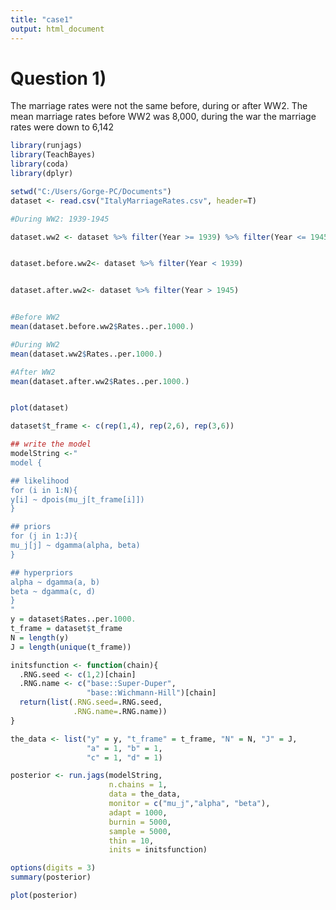 ---
title: "case1"
output: html_document
---



# Question 1)

The marriage rates were not the same before, during or after WW2. The mean marriage rates before WW2 was 8,000, during the war the marriage rates were down to 6,142

```{r include=TRUE, message=FALSE, warning=FALSE}
library(runjags)
library(TeachBayes)
library(coda)
library(dplyr)

setwd("C:/Users/Gorge-PC/Documents")
dataset <- read.csv("ItalyMarriageRates.csv", header=T)

#During WW2: 1939-1945

dataset.ww2 <- dataset %>% filter(Year >= 1939) %>% filter(Year <= 1945)


dataset.before.ww2<- dataset %>% filter(Year < 1939)


dataset.after.ww2<- dataset %>% filter(Year > 1945)


#Before WW2
mean(dataset.before.ww2$Rates..per.1000.)

#During WW2
mean(dataset.ww2$Rates..per.1000.)

#After WW2
mean(dataset.after.ww2$Rates..per.1000.)


plot(dataset)

dataset$t_frame <- c(rep(1,4), rep(2,6), rep(3,6))

```

```{r}
## write the model
modelString <-"
model {

## likelihood
for (i in 1:N){
y[i] ~ dpois(mu_j[t_frame[i]])
}

## priors
for (j in 1:J){
mu_j[j] ~ dgamma(alpha, beta)
}

## hyperpriors
alpha ~ dgamma(a, b)
beta ~ dgamma(c, d)
}
"
y = dataset$Rates..per.1000.        
t_frame = dataset$t_frame
N = length(y) 
J = length(unique(t_frame))

initsfunction <- function(chain){
  .RNG.seed <- c(1,2)[chain]
  .RNG.name <- c("base::Super-Duper",
                 "base::Wichmann-Hill")[chain]
  return(list(.RNG.seed=.RNG.seed,
              .RNG.name=.RNG.name))
}

the_data <- list("y" = y, "t_frame" = t_frame, "N" = N, "J" = J, 
                 "a" = 1, "b" = 1,
                 "c" = 1, "d" = 1)

posterior <- run.jags(modelString,
                      n.chains = 1,
                      data = the_data,
                      monitor = c("mu_j","alpha", "beta"),
                      adapt = 1000,
                      burnin = 5000,
                      sample = 5000,
                      thin = 10, 
                      inits = initsfunction)

options(digits = 3)
summary(posterior)

plot(posterior)

```